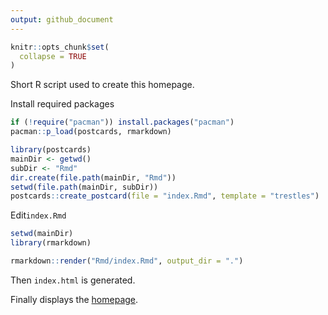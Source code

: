 ---
output: github_document
---

<!-- README.md is generated from README.Rmd. Please edit that file -->

```{r, include = FALSE}
knitr::opts_chunk$set(
  collapse = TRUE
)
```

Short R script used to create this homepage.

Install required packages

```{r}
if (!require("pacman")) install.packages("pacman")
pacman::p_load(postcards, rmarkdown)
```

```{r create_postcard, error=TRUE, results='hide', warning=FALSE, message=FALSE}
library(postcards)
mainDir <- getwd()
subDir <- "Rmd"
dir.create(file.path(mainDir, "Rmd"))
setwd(file.path(mainDir, subDir))
postcards::create_postcard(file = "index.Rmd", template = "trestles")
```

Edit`index.Rmd`

```{r render_markdown, results='hide'}
setwd(mainDir)
library(rmarkdown)

rmarkdown::render("Rmd/index.Rmd", output_dir = ".")
```

Then `index.html` is generated.

Finally displays the [homepage](https://danymukesha.github.io/).
